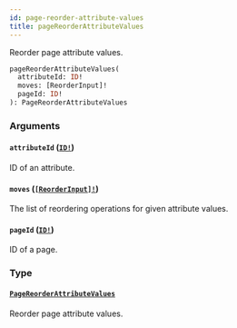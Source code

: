 ```yaml
---
id: page-reorder-attribute-values
title: pageReorderAttributeValues
---
```


Reorder page attribute values.

```graphql
pageReorderAttributeValues(
  attributeId: ID!
  moves: [ReorderInput]!
  pageId: ID!
): PageReorderAttributeValues

```

### Arguments

#### `attributeId` ([`ID!`](../../../developer/api-reference/scalars/id))

ID of an attribute.

#### `moves` ([`[ReorderInput]!`](../../../developer/api-reference/inputs/reorder-input))

The list of reordering operations for given attribute values.

#### `pageId` ([`ID!`](../../../developer/api-reference/scalars/id))

ID of a page.

### Type

#### [`PageReorderAttributeValues`](../../../developer/api-reference/objects/page-reorder-attribute-values)

Reorder page attribute values.

